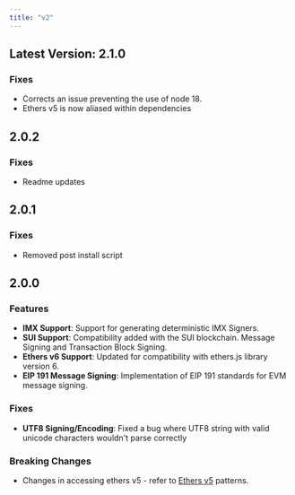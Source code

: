```yaml
---
title: "v2"
---
```


## Latest Version: 2.1.0

### Fixes

- Corrects an issue preventing the use of node 18.
- Ethers v5 is now aliased within dependencies

## 2.0.2

### Fixes
- Readme updates

## 2.0.1
### Fixes
- Removed post install script

## 2.0.0

### Features

- **IMX Support**: Support for generating deterministic IMX Signers.
- **SUI Support**: Compatibility added with the SUI blockchain. Message Signing and Transaction Block Signing.
- **Ethers v6 Support**: Updated for compatibility with ethers.js library version 6.
- **EIP 191 Message Signing**: Implementation of EIP 191 standards for EVM message signing.

### Fixes

- **UTF8 Signing/Encoding**: Fixed a bug where UTF8 string with valid unicode characters wouldn't parse correctly

### Breaking Changes

- Changes in accessing ethers v5 - refer to [Ethers v5](/ethers-v5/getting-started) patterns.